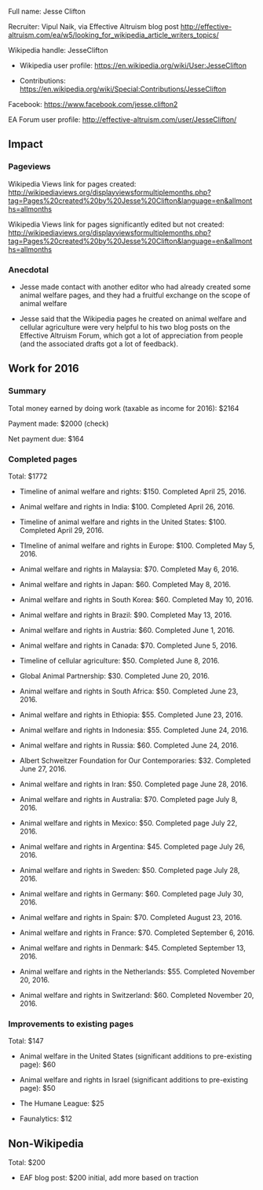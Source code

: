 Full name: Jesse Clifton

Recruiter: Vipul Naik, via Effective Altruism blog post http://effective-altruism.com/ea/w5/looking_for_wikipedia_article_writers_topics/

Wikipedia handle: JesseClifton

* Wikipedia user profile: https://en.wikipedia.org/wiki/User:JesseClifton

* Contributions: https://en.wikipedia.org/wiki/Special:Contributions/JesseClifton

Facebook: https://www.facebook.com/jesse.clifton2

EA Forum user profile: http://effective-altruism.com/user/JesseClifton/

== Impact ==

=== Pageviews ===

Wikipedia Views link for pages created: http://wikipediaviews.org/displayviewsformultiplemonths.php?tag=Pages%20created%20by%20Jesse%20Clifton&language=en&allmonths=allmonths

Wikipedia Views link for pages significantly edited but not created: http://wikipediaviews.org/displayviewsformultiplemonths.php?tag=Pages%20created%20by%20Jesse%20Clifton&language=en&allmonths=allmonths

=== Anecdotal ===

* Jesse made contact with another editor who had already created some animal welfare pages, and they had a fruitful exchange on the scope of animal welfare

* Jesse said that the Wikipedia pages he created on animal welfare and cellular agriculture were very helpful to his two blog posts on the Effective Altruism Forum, which got a lot of appreciation from people (and the associated drafts got a lot of feedback).

== Work for 2016 ==

=== Summary ===

Total money earned by doing work (taxable as income for 2016): $2164

Payment made: $2000 (check)

Net payment due: $164

=== Completed pages ===

Total: $1772

* Timeline of animal welfare and rights: $150. Completed April 25, 2016.

* Animal welfare and rights in India: $100. Completed April 26, 2016.

* Timeline of animal welfare and rights in the United States: $100. Completed April 29, 2016.

* TImeline of animal welfare and rights in Europe: $100. Completed May 5, 2016.

* Animal welfare and rights in Malaysia: $70. Completed May 6, 2016.

* Animal welfare and rights in Japan: $60. Completed May 8, 2016.

* Animal welfare and rights in South Korea: $60. Completed May 10, 2016.

* Animal welfare and rights in Brazil: $90. Completed May 13, 2016.

* Animal welfare and rights in Austria: $60. Completed June 1, 2016.

* Animal welfare and rights in Canada: $70. Completed June 5, 2016.

* Timeline of cellular agriculture: $50. Completed June 8, 2016.

* Global Animal Partnership: $30. Completed June 20, 2016.

* Animal welfare and rights in South Africa: $50. Completed June 23, 2016.

* Animal welfare and rights in Ethiopia: $55. Completed June 23, 2016.

* Animal welfare and rights in Indonesia: $55. Completed June 24, 2016.

* Animal welfare and rights in Russia: $60. Completed June 24, 2016.

* Albert Schweitzer Foundation for Our Contemporaries: $32. Completed June 27, 2016.

* Animal welfare and rights in Iran: $50. Completed page June 28, 2016.

* Animal welfare and rights in Australia: $70. Completed page July 8, 2016.

* Animal welfare and rights in Mexico: $50. Completed page July 22, 2016.

* Animal welfare and rights in Argentina: $45. Completed page July 26, 2016.

* Animal welfare and rights in Sweden: $50. Completed page July 28, 2016.

* Animal welfare and rights in Germany: $60. Completed page July 30, 2016.

* Animal welfare and rights in Spain: $70. Completed August 23, 2016.

* Animal welfare and rights in France: $70. Completed September 6, 2016.

* Animal welfare and rights in Denmark: $45. Completed September 13, 2016.

* Animal welfare and rights in the Netherlands: $55. Completed November 20, 2016.

* Animal welfare and rights in Switzerland: $60. Completed November 20, 2016.

=== Improvements to existing pages ===

Total: $147

* Animal welfare in the United States (significant additions to pre-existing page): $60

* Animal welfare and rights in Israel (significant additions to pre-existing page): $50

* The Humane League: $25

* Faunalytics: $12

== Non-Wikipedia ==

Total: $200

* EAF blog post: $200 initial, add more based on traction